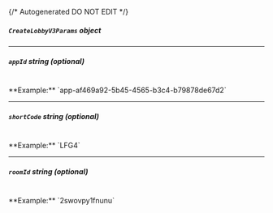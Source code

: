{/* Autogenerated DO NOT EDIT  */}

##### `CreateLobbyV3Params` _object_
<Collapsible openLabel={Labels.showProperties} closeLabel={Labels.hideProperties}>
    <CreateLobbyV3Params/>
</Collapsible>

---
##### `appId` _string (optional)_
<br/>
**Example:** `app-af469a92-5b45-4565-b3c4-b79878de67d2`

---
##### `shortCode` _string (optional)_
<br/>
**Example:** `LFG4`

---
##### `roomId` _string (optional)_
<br/>
**Example:** `2swovpy1fnunu`


